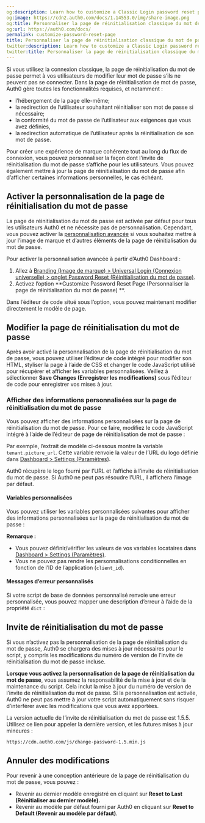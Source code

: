 ```yaml
---
og:description: Learn how to customize a Classic Login password reset page.
og:image: https://cdn2.auth0.com/docs/1.14553.0/img/share-image.png
og:title: Personnaliser la page de réinitialisation classique du mot de passe
og:url: https://auth0.com/docs/
permalink: customize-password-reset-page
title: Personnaliser la page de réinitialisation classique du mot de passe
twitter:description: Learn how to customize a Classic Login password reset page.
twitter:title: Personnaliser la page de réinitialisation classique du mot de passe
---
```




Si vous utilisez la connexion classique, la page de réinitialisation du mot de passe permet à vos utilisateurs de modifier leur mot de passe s’ils ne peuvent pas se connecter. Dans la page de réinitialisation de mot de passe, Auth0 gère toutes les fonctionnalités requises, et notamment :

* l’hébergement de la page elle-même;
* la redirection de l’utilisateur souhaitant réinitialiser son mot de passe si nécessaire;
* la conformité du mot de passe de l’utilisateur aux exigences que vous avez définies,
* la redirection automatique de l’utilisateur après la réinitialisation de son mot de passe.

Pour créer une expérience de marque cohérente tout au long du flux de connexion, vous pouvez personnaliser la façon dont l’invite de réinitialisation du mot de passe s’affiche pour les utilisateurs. Vous pouvez également mettre à jour la page de réinitialisation du mot de passe afin d’afficher certaines informations personnelles, le cas échéant.

## Activer la personnalisation de la page de réinitialisation du mot de passe

La page de réinitialisation du mot de passe est activée par défaut pour tous les utilisateurs Auth0 et ne nécessite pas de personnalisation. Cependant, vous pouvez activer la [personnalisation avancée](/brand-and-customize/customization-classic) si vous souhaitez mettre à jour l’image de marque et d’autres éléments de la page de réinitialisation du mot de passe.

Pour activer la personnalisation avancée à partir d’Auth0 Dashboard :

1. Allez à [Branding (Image de marque) > Universal Login (Connexion universelle) > onglet Password Reset (Réinitialisation du mot de passe)](https://manage.auth0.com/#/password_reset).
2. Activez l’option **Customize Password Reset Page (Personnaliser la page de réinitialisation du mot de passe) **.

Dans l’éditeur de code situé sous l’option, vous pouvez maintenant modifier directement le modèle de page.

## Modifier la page de réinitialisation du mot de passe

Après avoir activé la personnalisation de la page de réinitialisation du mot de passe, vous pouvez utiliser l’éditeur de code intégré pour modifier son HTML, styliser la page à l’aide de CSS et changer le code JavaScript utilisé pour récupérer et afficher les variables personnalisées. Veillez à sélectionner **Save Changes (Enregistrer les modifications)** sous l’éditeur de code pour enregistrer vos mises à jour.

### Afficher des informations personnalisées sur la page de réinitialisation du mot de passe

Vous pouvez afficher des informations personnalisées sur la page de réinitialisation du mot de passe. Pour ce faire, modifiez le code JavaScript intégré à l’aide de l’éditeur de page de réinitialisation de mot de passe :



Par exemple, l’extrait de modèle ci-dessous montre la variable `tenant.picture_url`. Cette variable renvoie la valeur de l’URL du logo définie dans [Dashboard > Settings (Paramètres)](%24%7Bmanage_url%7D/#/tenant).



Auth0 récupère le logo fourni par l’URL et l’affiche à l’invite de réinitialisation du mot de passe. Si Auth0 ne peut pas résoudre l’URL, il affichera l’image par défaut.

#### Variables personnalisées

Vous pouvez utiliser les variables personnalisées suivantes pour afficher des informations personnalisées sur la page de réinitialisation du mot de passe :



**Remarque :**

* Vous pouvez définir/vérifier les valeurs de vos variables locataires dans [Dashboard > Settings (Paramètres)](%24%7Bmanage_url%7D/#/tenant).
* Vous ne pouvez pas rendre les personnalisations conditionnelles en fonction de l’ID de l’application (`client_id`).

#### Messages d’erreur personnalisés

Si votre script de base de données personnalisé renvoie une erreur personnalisée, vous pouvez mapper une description d’erreur à l’aide de la propriété `dict` :



## Invite de réinitialisation du mot de passe

Si vous n’activez pas la personnalisation de la page de réinitialisation du mot de passe, Auth0 se chargera des mises à jour nécessaires pour le script, y compris les modifications du numéro de version de l’invite de réinitialisation du mot de passe incluse.

**Lorsque vous activez la personnalisation de la page de réinitialisation du mot de passe**, vous assumez la responsabilité de la mise à jour et de la maintenance du script. Cela inclut la mise à jour du numéro de version de l’invite de réinitialisation du mot de passe. Si la personnalisation est activée, Auth0 ne peut pas mettre à jour votre script automatiquement sans risquer d’interférer avec les modifications que vous avez apportées.

La version actuelle de l’invite de réinitialisation du mot de passe est 1.5.5. Utilisez ce lien pour appeler la dernière version, et les futures mises à jour mineures :

`https://cdn.auth0.com/js/change-password-1.5.min.js`

## Annuler des modifications

Pour revenir à une conception antérieure de la page de réinitialisation du mot de passe, vous pouvez :

* Revenir au dernier modèle enregistré en cliquant sur **Reset to Last (Réinitialiser au dernier modèle).**
* Revenir au modèle par défaut fourni par Auth0 en cliquant sur **Reset to Default (Revenir au modèle par défaut)**.